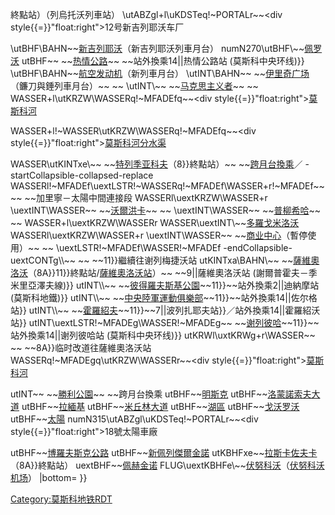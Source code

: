 {{Routemap|title=加里寧-太陽線|title-bg=#FFCB31|title-color=black|inline=<includeonly>1</includeonly>|map=
\utKBHFa\BAHN~~[[新科西諾站|新科西諾]]（{{MOSMETRO-bull{{!}}8}}終點站）（列烏托沃列車站）
\utABZgl+l\uKDSTeq!~PORTALr~~<div style{{=}}"float:right">12号新吉列耶沃车厂</div>
\utBHF\BAHN~~[[新吉列耶沃站|新吉列耶沃]]（新吉列耶沃列車月台）
numN270\utBHF\~~[[佩罗沃站|佩罗沃]]
utBHF~~ ~~[[热情公路站 (加里寧－太陽線)|热情公路]]~~ ~~站外換乘{{MOSMETRO-bull{{!}}14||热情公路站 (莫斯科中央环线)}}
\utBHF\BAHN~~[[航空发动机站|航空发动机]]（新列車月台）
\utINT\BAHN~~ ~~[[伊里奇广场站|伊里奇广场]]（鐮刀與錘列車月台）~~ ~~{{MOSMETRO-bull|10||罗马站 (莫斯科地铁)|羅馬站}}
\utINT\~~ ~~[[马克思主义者站|马克思主义者]]~~ ~~{{MOSMETRO-bull|5||塔甘卡站 (莫斯科地铁)|環狀線塔甘卡站}}{{MOSMETRO-bull|7||塔甘卡站 (莫斯科地铁)|7號線塔甘卡站}}
WASSER+l\utKRZW\WASSERq!~MFADEfq~~<div style{{=}}"float:right">[[莫斯科河]]</div>
WASSER+l!~WASSER\utKRZW\WASSERq!~MFADEfq~~<div style{{=}}"float:right">[[莫斯科河分水渠]]</div>
WASSER\utKINTxe\~~ ~~[[特列季亚科夫站|特列季亚科夫]]（{{MOSMETRO-bull{{!}}8}}終點站）~~ ~~[[跨月台轉車站|跨月台換乘]]{{MOSMETRO-bull|6||特列季亚科夫站||1}}／{{MOSMETRO-bull|2||新库兹涅茨克站}}
-startCollapsible-collapsed-replace
WASSERl!~MFADEf\uextLSTR!~WASSERq!~MFADEf\WASSER+r!~MFADEf~~ ~~ ~~加里寧－太陽中間連接段
WASSERl\uextKRZW\WASSER+r
\uextINT\WASSER~~ ~~[[沃爾洪卡站|沃爾洪卡]]~~ ~~{{mosmetrobull|1||克鲁泡特金站}}
\uextINT\WASSER~~ ~~[[普柳希哈站|普柳希哈]]~~ ~~{{mosmetrobull|3||斯摩棱斯克站 (阿尔巴特－帡幪线)|3号线斯摩棱斯克站}}{{mosmetrobull|4||斯摩棱斯克站 (菲利线)|4号线斯摩棱斯克站}}
WASSER+l\uextKRZW\WASSERr
WASSER\uextINT\~~[[多羅戈米洛沃站|多羅戈米洛沃]]<!--馬房 {{mosmetrobull|5||俄罗斯站 (莫斯科地铁)|俄罗斯站}}-->
WASSERl\uextKRZW\WASSER+r
\uextINT\WASSER~~ ~~[[商业中心站 (加里寧－太陽線)|商业中心]]（暫停使用）~~ ~~{{mosmetrobull|4||会展站 (莫斯科地铁)|会展站}}{{mosmetrobull|11||商业中心站 (大环线)|大环商业中心站}}
\uextLSTR!~MFADEf\WASSER!~MFADEf
-endCollapsible-
uextCONTg\\~~ ~~ ~~{{MOSMETRO-bull{{!}}11}}繼續往谢列梅捷沃站
utKINTxa\BAHN\~~ ~~[[薩維奧洛沃站 (大環線)|薩維奧洛沃]]（{{MOSMETRO-bull{{!}}8A}}{{MOSMETRO-bull{{!}}11}}終點站/[[莫斯科薩維奧洛沃車站|薩維奧洛沃站]]）~~ ~~{{MOSMETRO-bull{{!}}9||薩維奧洛沃站 (謝爾普霍夫－季米里亞澤夫線)}}
utINT\\~~ ~~[[彼得羅夫斯基公園站|彼得羅夫斯基公園]]~~{{MOSMETRO-bull{{!}}11}}~~站外換乘{{MOSMETRO-bull{{!}}2||迪納摩站 (莫斯科地鐵)}}
utINT\\~~ ~~[[中央陸軍運動俱樂部站|中央陸軍運動俱樂部]]~~{{MOSMETRO-bull{{!}}11}}~~站外換乘{{MOSMETRO-bull{{!}}14||佐尔格站}}
utINT\\~~ ~~[[霍羅紹夫站|霍羅紹夫]]~~{{MOSMETRO-bull{{!}}11}}~~{{MOSMETRO-bull{{!}}7||波列扎耶夫站}}／站外換乘{{MOSMETRO-bull{{!}}14||霍羅紹沃站}}
utINT\uextLSTR!~MFADEg\WASSER!~MFADEg~~ ~~[[谢列彼哈站 (莫斯科大環線)|谢列彼哈]]~~{{MOSMETRO-bull{{!}}11}}~~站外換乘{{MOSMETRO-bull{{!}}14||谢列彼哈站 (莫斯科中央环线)}}
utKRWl\uxtKRWg+r\WASSER~~ ~~ ~~{{rmri|ul}}{{MOSMETRO-bull{{!}}8A}}临时改道往薩維奧洛沃站
WASSERq!~MFADEgq\utKRZW\WASSERr~~<div style{{=}}"float:right">[[莫斯科河]]</div>
utINT~~ ~~[[勝利公園站 (莫斯科地鐵)|勝利公園]]~~ ~~跨月台換乘{{mosmetrobull|3||勝利公園站 (莫斯科地鐵)||1}}
utBHF~~[[明斯克站 (莫斯科地鐵)|明斯克]]
utBHF~~[[洛蒙諾索夫大道站|洛蒙諾索夫大道]]
utBHF~~[[拉緬基站|拉緬基]]
utBHF~~[[米丘林大道站|米丘林大道]]
utBHF~~[[湖區站 (莫斯科地鐵)|湖區]]
utBHF~~[[戈沃罗沃站|戈沃罗沃]]
utBHF~~[[太陽站 (莫斯科地鐵)|太陽]]
numN315\utABZgl\uKDSTeq!~PORTALr~~<div style{{=}}"float:right">18號太陽車廠</div>
utBHF~~[[博羅夫斯克公路站|博羅夫斯克公路]]
utBHF~~[[新佩列傑爾金諾站|新佩列傑爾金諾]]
utKBHFxe~~[[拉斯卡佐夫卡站|拉斯卡佐夫卡]]（{{MOSMETRO-bull{{!}}8A}}終點站）
uextBHF~~[[佩赫金诺站|佩赫金诺]]
FLUG\uextKBHFe\~~[[伏努科沃站 (莫斯科地铁)|伏努科沃]]（[[伏努科沃机场]]）
|bottom={{navbar|莫斯科地鐵RDT/加里寧-太陽線}}
}}<noinclude>{{rdt intro|[[莫斯科地铁]][[加里宁－太阳线]]}}

[[Category:莫斯科地铁RDT]]
[[category:加里宁－太阳线| ]]

</noinclude>